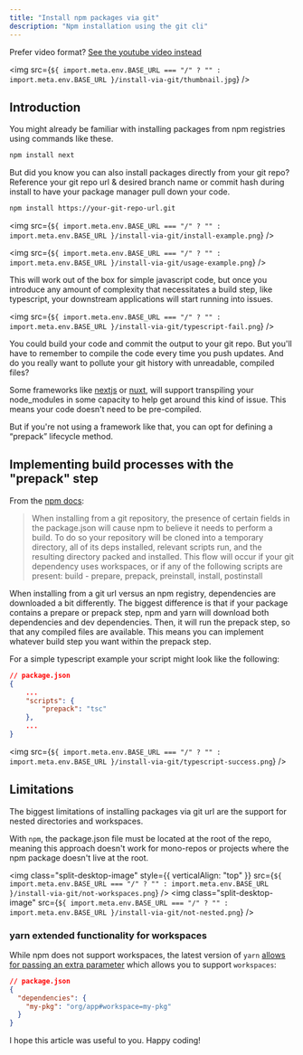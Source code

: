 ```yaml
---
title: "Install npm packages via git"
description: "Npm installation using the git cli"
---
```


Prefer video format? [See the youtube video instead](https://www.youtube.com/watch?v=SsdYO__ulIY)

<img
  src={`${
    import.meta.env.BASE_URL === "/" ? "" : import.meta.env.BASE_URL
  }/install-via-git/thumbnail.jpg`}
/>

## Introduction

You might already be familiar with installing packages from npm registries using commands like these.

```sh
npm install next
```

But did you know you can also install packages directly from your git repo? Reference your git repo url & desired branch name or commit hash during install to have your package manager pull down your code.

```sh
npm install https://your-git-repo-url.git
```

<img
  src={`${
    import.meta.env.BASE_URL === "/" ? "" : import.meta.env.BASE_URL
  }/install-via-git/install-example.png`}
/>

<img
  src={`${
    import.meta.env.BASE_URL === "/" ? "" : import.meta.env.BASE_URL
  }/install-via-git/usage-example.png`}
/>

This will work out of the box for simple javascript code, but once you introduce any amount of complexity that necessitates a build step, like typescript, your downstream applications will start running into issues.

<img
  src={`${
    import.meta.env.BASE_URL === "/" ? "" : import.meta.env.BASE_URL
  }/install-via-git/typescript-fail.png`}
/>

You could build your code and commit the output to your git repo. But you'll have to remember to compile the code every time you push updates. And do you really want to pollute your git history with unreadable, compiled files?

Some frameworks like [nextjs](https://nextjs.org/docs/advanced-features/compiler#module-transpilation) or [nuxt](https://nuxt.com/docs/api/configuration/nuxt-config#transpile), will support transpiling your node_modules in some capacity to help get around this kind of issue. This means your code doesn't need to be pre-compiled.

But if you're not using a framework like that, you can opt for defining a “prepack” lifecycle method.

## Implementing build processes with the "prepack" step

From the [npm docs](https://docs.npmjs.com/cli/v9/configuring-npm/package-json):

> When installing from a git repository, the presence of certain fields in the package.json will cause npm to believe it needs to perform a build. To do so your repository will be cloned into a temporary directory, all of its deps installed, relevant scripts run, and the resulting directory packed and installed.
> This flow will occur if your git dependency uses workspaces, or if any of the following scripts are present:
> build - prepare, prepack, preinstall, install, postinstall

When installing from a git url versus an npm registry, dependencies are downloaded a bit differently. The biggest difference is that if your package contains a prepare or prepack step, npm and yarn will download both dependencies and dev dependencies. Then, it will run the prepack step, so that any compiled files are available. This means you can implement whatever build step you want within the prepack step.

For a simple typescript example your script might look like the following:

```json
// package.json
{
    ...
    "scripts": {
        "prepack": "tsc"
    },
    ...
}

```

<img
  src={`${
    import.meta.env.BASE_URL === "/" ? "" : import.meta.env.BASE_URL
  }/install-via-git/typescript-success.png`}
/>

## Limitations

The biggest limitations of installing packages via git url are the support for nested directories and workspaces.

With `npm`, the package.json file must be located at the root of the repo, meaning this approach doesn't work for mono-repos or projects where the npm package doesn't live at the root.

<img
  class="split-desktop-image"
  style={{ verticalAlign: "top" }}
  src={`${
    import.meta.env.BASE_URL === "/" ? "" : import.meta.env.BASE_URL
  }/install-via-git/not-workspaces.png`}
/>
<img
  class="split-desktop-image"
  src={`${
    import.meta.env.BASE_URL === "/" ? "" : import.meta.env.BASE_URL
  }/install-via-git/not-nested.png`}
/>

### yarn extended functionality for workspaces

While npm does not support workspaces, the latest version of `yarn` [allows for passing an extra parameter](https://yarnpkg.com/features/protocols/#can-i-install-a-workspace-of-a-project-when-using-the-git-protocol) which allows you to support `workspaces`:

```json
// package.json
{
  "dependencies": {
    "my-pkg": "org/app#workspace=my-pkg"
  }
}
```

I hope this article was useful to you. Happy coding!

